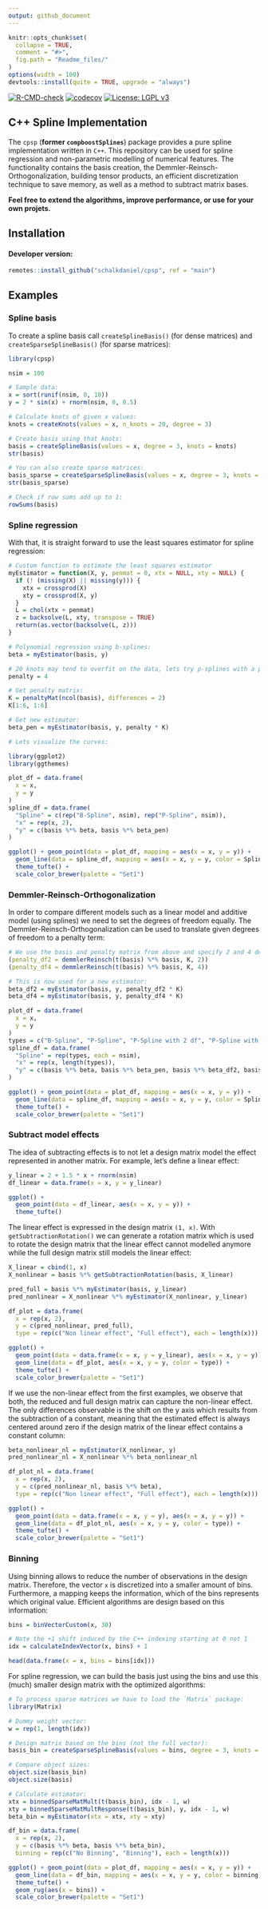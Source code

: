 ```yaml
---
output: github_document
---
```


<!-- README.md is generated from README.Rmd. Please edit that file -->

```r
knitr::opts_chunk$set(
  collapse = TRUE,
  comment = "#>",
  fig.path = "Readme_files/"
)
options(width = 100)
devtools::install(quite = TRUE, upgrade = "always")
```

[![R-CMD-check](https://github.com/schalkdaniel/cpsp/actions/workflows/R-CMD-check.yaml/badge.svg)](https://github.com/schalkdaniel/cpsp/actions/workflows/R-CMD-check.yaml) [![codecov](https://codecov.io/gh/schalkdaniel/cpsp/branch/main/graph/badge.svg?token=KGR22VAOHI)](https://codecov.io/gh/schalkdaniel/cpsp) [![License: LGPL v3](https://img.shields.io/badge/License-LGPL_v3-blue.svg)](https://www.gnu.org/licenses/lgpl-3.0)

## C++ Spline Implementation

The `cpsp` (__former `compboostSplines`__) package provides a pure spline implementation written in `C++`. This repository can be used for spline regression and non-parametric modelling of numerical features. The functionality contains the basis creation, the Demmler-Reinsch-Orthogonalization, building tensor products, an efficient discretization technique to save memory, as well as a method to subtract matrix bases.

**Feel free to extend the algorithms, improve performance, or use for your own projets.**

## Installation

#### Developer version:

```r
remotes::install_github("schalkdaniel/cpsp", ref = "main")
```

## Examples

### Spline basis

To create a spline basis call `createSplineBasis()` (for dense matrices) and `createSparseSplineBasis()` (for sparse matrices):
```r
library(cpsp)

nsim = 100

# Sample data:
x = sort(runif(nsim, 0, 10))
y = 2 * sin(x) + rnorm(nsim, 0, 0.5)

# Calculate knots of given x values:
knots = createKnots(values = x, n_knots = 20, degree = 3)

# Create basis using that knots:
basis = createSplineBasis(values = x, degree = 3, knots = knots)
str(basis)

# You can also create sparse matrices:
basis_sparse = createSparseSplineBasis(values = x, degree = 3, knots = knots)
str(basis_sparse)

# Check if row sums add up to 1:
rowSums(basis)
```

### Spline regression

With that, it is straight forward to use the least squares estimator for spline regression:

```r
# Custom function to estimate the least squares estimator
myEstimator = function(X, y, penmat = 0, xtx = NULL, xty = NULL) {
  if (! (missing(X) || missing(y))) {
    xtx = crossprod(X)
    xty = crossprod(X, y)
  }
  L = chol(xtx + penmat)
  z = backsolve(L, xty, transpose = TRUE)
  return(as.vector(backsolve(L, z)))
}

# Polynomial regression using b-splines:
beta = myEstimator(basis, y)

# 20 knots may tend to overfit on the data, lets try p-splines with a penalty term of 4!
penalty = 4

# Get penalty matrix:
K = penaltyMat(ncol(basis), differences = 2)
K[1:6, 1:6]

# Get new estimator:
beta_pen = myEstimator(basis, y, penalty * K)

# Lets visualize the curves:

library(ggplot2)
library(ggthemes)

plot_df = data.frame(
  x = x,
  y = y
)
spline_df = data.frame(
  "Spline" = c(rep("B-Spline", nsim), rep("P-Spline", nsim)),
  "x" = rep(x, 2),
  "y" = c(basis %*% beta, basis %*% beta_pen)
)

ggplot() + geom_point(data = plot_df, mapping = aes(x = x, y = y)) +
  geom_line(data = spline_df, mapping = aes(x = x, y = y, color = Spline)) +
  theme_tufte() +
  scale_color_brewer(palette = "Set1")
```


### Demmler-Reinsch-Orthogonalization

In order to compare different models such as a linear model and additive model (using splines) we need to set the degrees of freedom equally. The Demmler-Reinsch-Orthogonalization can be used to translate given degrees of freedom to a penalty term:
```r
# We use the basis and penalty matrix from above and specify 2 and 4 degrees of freedom:
(penalty_df2 = demmlerReinsch(t(basis) %*% basis, K, 2))
(penalty_df4 = demmlerReinsch(t(basis) %*% basis, K, 4))

# This is now used for a new estimator:
beta_df2 = myEstimator(basis, y, penalty_df2 * K)
beta_df4 = myEstimator(basis, y, penalty_df4 * K)

plot_df = data.frame(
  x = x,
  y = y
)
types = c("B-Spline", "P-Spline", "P-Spline with 2 df", "P-Spline with 4 df")
spline_df = data.frame(
  "Spline" = rep(types, each = nsim),
  "x" = rep(x, length(types)),
  "y" = c(basis %*% beta, basis %*% beta_pen, basis %*% beta_df2, basis %*% beta_df4)
)

ggplot() + geom_point(data = plot_df, mapping = aes(x = x, y = y)) +
  geom_line(data = spline_df, mapping = aes(x = x, y = y, color = Spline)) +
  theme_tufte() +
  scale_color_brewer(palette = "Set1")
```

### Subtract model effects

The idea of subtracting effects is to not let a design matrix model the effect represented in another matrix. For example, let's define a linear effect:

```r
y_linear = 2 + 1.5 * x + rnorm(nsim)
df_linear = data.frame(x = x, y = y_linear)

ggplot() +
  geom_point(data = df_linear, aes(x = x, y = y)) +
  theme_tufte()
```

The linear effect is expressed in the design matrix `(1, x)`. With `getSubtractionRotation()` we can generate a rotation matrix which is used to rotate the design matrix that the linear effect cannot modelled anymore while the full design matrix still models the linear effect:

```r
X_linear = cbind(1, x)
X_nonlinear = basis %*% getSubtractionRotation(basis, X_linear)

pred_full = basis %*% myEstimator(basis, y_linear)
pred_nonlinear = X_nonlinear %*% myEstimator(X_nonlinear, y_linear)

df_plot = data.frame(
  x = rep(x, 2),
  y = c(pred_nonlinear, pred_full),
  type = rep(c("Non linear effect", "Full effect"), each = length(x)))

ggplot() +
  geom_point(data = data.frame(x = x, y = y_linear), aes(x = x, y = y)) +
  geom_line(data = df_plot, aes(x = x, y = y, color = type)) +
  theme_tufte() +
  scale_color_brewer(palette = "Set1")
```

If we use the non-linear effect from the first examples, we observe that both, the reduced and full design matrix can capture the non-linear effect. The only differences observable is the shift on the y axis which results from the subtraction of a constant, meaning that the estimated effect is always centered around zero if the design matrix of the linear effect contains a constant column:

```r
beta_nonlinear_nl = myEstimator(X_nonlinear, y)
pred_nonlinear_nl = X_nonlinear %*% beta_nonlinear_nl

df_plot_nl = data.frame(
  x = rep(x, 2),
  y = c(pred_nonlinear_nl, basis %*% beta),
  type = rep(c("Non linear effect", "Full effect"), each = length(x)))

ggplot() +
  geom_point(data = data.frame(x = x, y = y), aes(x = x, y = y)) +
  geom_line(data = df_plot_nl, aes(x = x, y = y, color = type)) +
  theme_tufte() +
  scale_color_brewer(palette = "Set1")
```

### Binning

Using binning allows to reduce the number of observations in the design matrix. Therefore, the vector `x` is discretized into a smaller amount of bins. Furthermore, a mapping keeps the information, which of the bins represents which original value. Efficient algorithms are design based on this information:

```r
bins = binVectorCustom(x, 30)

# Note the +1 shift induced by the C++ indexing starting at 0 not 1
idx = calculateIndexVector(x, bins) + 1

head(data.frame(x = x, bins = bins[idx]))
```

For spline regression, we can build the basis just using the bins and use this (much) smaller design matrix with the optimized algorithms:

```r
# To process sparse matrices we have to load the `Matrix` package:
library(Matrix)

# Dummy weight vector:
w = rep(1, length(idx))

# Design matrix based on the bins (not the full vector):
basis_bin = createSparseSplineBasis(values = bins, degree = 3, knots = knots)

# Compare object sizes:
object.size(basis_bin)
object.size(basis)

# Calculate estimator:
xtx = binnedSparseMatMult(t(basis_bin), idx - 1, w)
xty = binnedSparseMatMultResponse(t(basis_bin), y, idx - 1, w)
beta_bin = myEstimator(xtx = xtx, xty = xty)

df_bin = data.frame(
  x = rep(x, 2),
  y = c(basis %*% beta, basis %*% beta_bin),
  binning = rep(c("No Binning", "Binning"), each = length(x)))

ggplot() + geom_point(data = plot_df, mapping = aes(x = x, y = y)) +
  geom_line(data = df_bin, mapping = aes(x = x, y = y, color = binning)) +
  theme_tufte() +
  geom_rug(aes(x = bins)) +
  scale_color_brewer(palette = "Set1")
```
